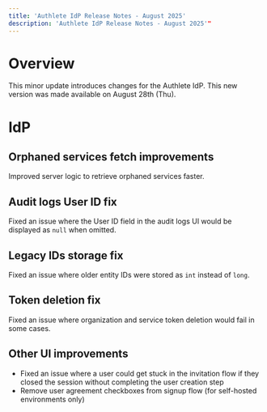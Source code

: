 ```yaml
---
title: 'Authlete IdP Release Notes - August 2025'
description: 'Authlete IdP Release Notes - August 2025'"
---
```


# Overview

This minor update introduces changes for the Authlete IdP.
This new version was made available on August 28th (Thu).

# IdP

## Orphaned services fetch improvements

Improved server logic to retrieve orphaned services faster.

## Audit logs User ID fix

Fixed an issue where the User ID field in the audit logs UI would be displayed as `null` when omitted.

## Legacy IDs storage fix

Fixed an issue where older entity IDs were stored as `int` instead of `long`.

## Token deletion fix

Fixed an issue where organization and service token deletion would fail in some cases.

## Other UI improvements

- Fixed an issue where a user could get stuck in the invitation flow if they closed the session without completing the user creation step
- Remove user agreement checkboxes from signup flow (for self-hosted environments only)
